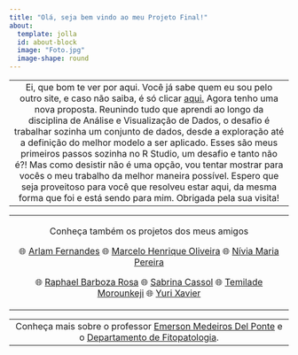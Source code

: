 ```yaml
---
title: "Olá, seja bem vindo ao meu Projeto Final!"
about:
  template: jolla
  id: about-block
  image: "Foto.jpg"
  image-shape: round
---
```


+:-----------------------------------------------------------------------------------------------------------------------------------------------------------------------------------------------------------------------------------------------------------------------------------------------------------------------------------------------------------------------------------------------------------------------------------------------------------------------------------------------------------------------------------------------------------------------------------------------------------------------------------------------------------------------------------------------------------------------------:+
| Ei, que bom te ver por aqui. Você já sabe quem eu sou pelo outro site, e caso não saiba, é só clicar [aqui.](https://dyenici.github.io/FIP606/) Agora tenho uma nova proposta. Reunindo tudo que aprendi ao longo da disciplina de Análise e Visualização de Dados, o desafio é trabalhar sozinha um conjunto de dados, desde a exploração até a definição do melhor modelo a ser aplicado. Esses são meus primeiros passos sozinha no R Studio, um desafio e tanto não é?! Mas como desistir não é uma opção, vou tentar mostrar para vocês o meu trabalho da melhor maneira possível. Espero que seja proveitoso para você que resolveu estar aqui, da mesma forma que foi e está sendo para mim. Obrigada pela sua visita! |
+-------------------------------------------------------------------------------------------------------------------------------------------------------------------------------------------------------------------------------------------------------------------------------------------------------------------------------------------------------------------------------------------------------------------------------------------------------------------------------------------------------------------------------------------------------------------------------------------------------------------------------------------------------------------------------------------------------------------------------+

+:------------------------------------------------------------------------------------------------------------------------------------------------------------------------------------------------------------:+
| Conheça também os projetos dos meus amigos                                                                                                                                                                   |
|                                                                                                                                                                                                              |
| 🌐 [Arlam Fernandes](https://github.com/arlamsilva) 🌐 [Marcelo Henrique Oliveira](https://github.com/marcelo625) 🌐 [Nívia Maria Pereira](https://github.com/niviampereira)                                 |
|                                                                                                                                                                                                              |
| 🌐 [Raphael Barboza Rosa](https://github.com/rb-rosa) 🌐 [Sabrina Cassol](https://github.com/cassolsabrina) 🌐 [Temilade Morounkeji](https://github.com/Gbindin) 🌐 [Yuri Xavier](https://github.com/dyxaso) |
+--------------------------------------------------------------------------------------------------------------------------------------------------------------------------------------------------------------+

+:--------------------------------------------------------------------------------------------------------------------------------------------------------------:+
| Conheça mais sobre o professor [Emerson Medeiros Del Ponte](https://emersondelponte.netlify.app/) e o [Departamento de Fitopatologia](http://www.dfp.ufv.br/). |
+----------------------------------------------------------------------------------------------------------------------------------------------------------------+
